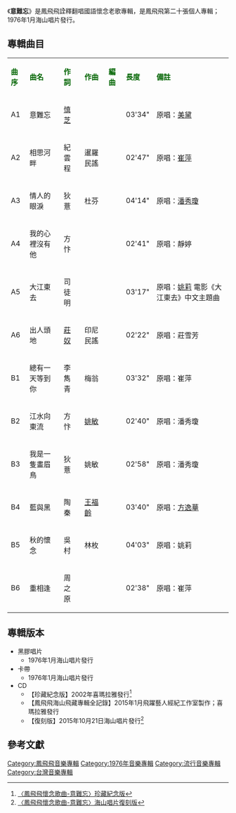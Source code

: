 {{Infobox album <!-- See Wikipedia:WikiProject_Albums -->
| name       = 鳳飛飛懷念歌曲-意難忘
| type       = 專輯
| artist     = [[鳳飛飛|鳳飛飛]]
| cover      = 
| released   = 1976年1月
| genre      = [[國語流行音樂|國語流行音樂]]
| length     = 38  分 26 秒
| label      = 海山唱片
<!-- 未知參數 | number     = LS-4006 -->
| producer   = 
| prev_title = [[流雲|流雲]]
| prev_year  = 1975 <!-- 12月 -->
| next_title = [[楓葉情|楓葉情]]
| next_year  = 1976 <!-- 3月 -->
}}
《'''意難忘'''》是鳳飛飛詮釋翻唱國語懷念老歌專輯，是鳳飛飛第二十張個人專輯；1976年1月海山唱片發行。

==專輯曲目==
{| class="wikitable"
|-
| <font color=darkgreen>'''曲序'''</font> || <font color=darkgreen>'''曲名'''</font> || <font color=darkgreen>'''作詞'''</font> || <font color=darkgreen>'''作曲'''</font> || <font color=darkgreen>'''編曲'''</font>|| <font color=darkgreen>'''長度'''</font>  || <font color=darkgreen>'''備註'''</font>
|-
| A1||意難忘|| [[慎芝|慎芝]] || || || 03'34"  || 原唱：[[美黛|美黛]]
|-
| A2 ||相思河畔||紀雲程||暹羅民謠 || || 02'47" ||原唱：[[崔萍_(1938年)|崔萍]]
|-
| A3 ||情人的眼淚||狄薏||杜芬|| ||04'14" ||原唱：[[潘秀瓊|潘秀瓊]]
|-
| A4||我的心裡沒有他||方忭|| || ||  02'41"||原唱：靜婷
|-
| A5||大江東去|| 司徒明 || || || 03'17" ||原唱：[[姚莉|姚莉]]
電影《大江東去》中文主題曲
|-
| A6||出人頭地|| [[莊奴|莊奴]] ||印尼民謠  || || 02'22" ||原唱：莊雪芳
|-
| B1 ||總有一天等到你||李雋青||梅翁 || ||03'32"  ||原唱：崔萍
|-
| B2 ||江水向東流|| 方忭 ||[[姚敏|姚敏]]|| || 02'40" || 原唱：潘秀瓊
|-
| B3 ||我是一隻畫眉鳥|| 狄薏 ||姚敏|| ||02'58"  || 原唱：潘秀瓊
|-
| B4 ||藍與黑|| 陶秦 || [[王福齡|王福齡]] || ||  03'40"||原唱：[[方逸華|方逸華]]
|-
| B5 ||秋的懷念||吳村||林枚||  ||04'03" ||原唱：姚莉
|-
| B6 ||重相逢||周之原|| || ||02'38"  ||原唱：崔萍
|}

== 專輯版本 ==
*黑膠唱片
**1976年1月海山唱片發行
*卡帶
**1976年1月海山唱片發行
*CD
**【珍藏紀念版】2002年喜瑪拉雅發行<ref>[http://www.5music.com.tw/CDList-C.asp?cdno=425425698512 〈鳳飛飛懷念歌曲-意難忘〉珍藏紀念版]</ref>
**【鳳飛飛海山飛藏專輯全記錄】2015年1月飛躍藝人經紀工作室製作；喜瑪拉雅發行
**【復刻版】2015年10月21日海山唱片發行<ref>[http://www.5music.com.tw/CDList-C.asp?cdno=436475679237 〈鳳飛飛懷念歌曲-意難忘〉海山唱片復刻版]</ref>

==參考文獻==
{{reflist}}
[[Category:鳳飛飛音樂專輯|Category:鳳飛飛音樂專輯]]
[[Category:1976年音樂專輯|Category:1976年音樂專輯]]
[[Category:流行音樂專輯|Category:流行音樂專輯]]
[[Category:台灣音樂專輯|Category:台灣音樂專輯]]